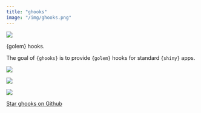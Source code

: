 ```yaml
---
title: "ghooks"
image: "/img/ghooks.png"
---
```


::: {.grid}

::: {.g-col-6}

![](/img/ghooks.png)

:::

::: {.g-col-6}

{golem} hooks.

The goal of `{ghooks}` is to provide `{golem}` hooks for standard `{shiny}` apps.

<div align = "center">

<img src = "https://lifecycle.r-lib.org/articles/figures/lifecycle-experimental.svg">

<img src = "https://www.r-pkg.org/badges/version/ghooks">

<img src = "https://cranlogs.r-pkg.org/badges/ghooks">

<span style="text-shadow: none;"><a class="github-button" href="https://github.com/thinkr-open/ghooks" data-icon="octicon-star" data-size="large" data-show-count="true" aria-label="Star this on GitHub">Star ghooks on Github</a><script async defer src="https://buttons.github.io/buttons.js"></script></span>

</div>

:::

:::
